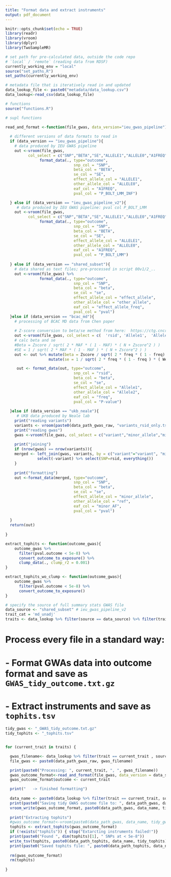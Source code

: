 ```yaml
---
title: "Format data and extract instruments"
output: pdf_document
---
```


```r
knitr::opts_chunk$set(echo = TRUE)
library(readr)
library(vroom)
library(dplyr)
library(TwoSampleMR)
```

```r
# set path for pre-calculated data, outside the code repo
# `local` / `remote` (reading data from RDSF)
currently_working_env = "local"
source("set_paths.R")
set_paths(currently_working_env)

# metadata file that is iteratively read in and updated
data_lookup_file <- paste0("metadata/data_lookup.csv")
data_lookup<-read_csv(data_lookup_file)

# functions
source("functions.R")
```


```r
# supl functions

read_and_format <-function(file_gwas, data_version="ieu_gwas_pipeline"){
  
  # different versions of data formats to read in
  if (data_version == "ieu_gwas_pipeline"){
    # data produced by IEU GWAS pipeline
    out <-vroom(file_gwas,
          col_select = c("SNP","BETA","SE","ALLELE1","ALLELE0","A1FREQ","P_BOLT_LMM_INF")) %>% 
               format_data(., type="outcome",
                              snp_col = "SNP",
                              beta_col = "BETA",
                              se_col = "SE",
                              effect_allele_col = "ALLELE1",
                              other_allele_col = "ALLELE0",
                              eaf_col = "A1FREQ",
                              pval_col = "P_BOLT_LMM_INF")

  } else if (data_version == "ieu_gwas_pipeline_v2"){
     # data produced by IEU GWAS pipeline: pval col P_BOLT_LMM
    out <-vroom(file_gwas,
          col_select = c("SNP","BETA","SE","ALLELE1","ALLELE0","A1FREQ","P_BOLT_LMM")) %>% 
               format_data(., type="outcome",
                              snp_col = "SNP",
                              beta_col = "BETA",
                              se_col = "SE",
                              effect_allele_col = "ALLELE1",
                              other_allele_col = "ALLELE0",
                              eaf_col = "A1FREQ",
                              pval_col = "P_BOLT_LMM")
    
  } else if (data_version == "shared_subset"){
    # data shared as text files; pre-processed in script 00v1/2_..
    out <-vroom(file_gwas) %>% 
               format_data(., type="outcome",
                              snp_col = "SNP",
                              beta_col = "beta",
                              se_col = "se",
                              effect_allele_col = "effect_allele",
                              other_allele_col = "other_allele",
                              eaf_col = "effect_allele_freq",
                              pval_col = "pval")
  }else if (data_version == "bcac_md"){
    # processing of BCAC MD data from Chen paper
    
    # Z-score conversion to beta/se method from here:  https://ctg.cncr.nl/documents/p1651/readme.txt
    out <-vroom(file_gwas, col_select = c(	'rsid',	'Allele1',	'Allele2'	,'freq' ,	'Zscore',"Weight",	'P-value') ) 
    # calc beta and se
    #Beta = Zscore / sqrt( 2 * MAF * ( 1 - MAF) * ( N + Zscore^2 ) )
    #SE = 1 / sqrt( 2 * MAF * ( 1 - MAF ) * ( N + Zscore^2 ) )
    out <- out %>% mutate(beta = Zscore / sqrt( 2 * freq * ( 1 - freq) * ( Weight + Zscore^2 ) )) %>% 
                   mutate(se = 1 / sqrt( 2 * freq * ( 1 - freq ) * ( Weight + Zscore^2 ) ))

     out <- format_data(out, type="outcome",
                              snp_col = "rsid",
                              beta_col = "beta",
                              se_col = "se",
                              effect_allele_col = "Allele1",
                              other_allele_col = "Allele2",
                              eaf_col = "freq",
                              pval_col = "P-value")
     
  }else if (data_version == "ukb_neale"){
     # UKB data produced by Neale lab
    print("reading variants")
    variants <- vroom(paste0(data_path_gwas_raw, "variants_rsid_only.tsv")) # this is a col subset of variants.tsv.bgz from Neale lab
    print("reading gwas")
    gwas <-vroom(file_gwas, col_select = c("variant","minor_allele","minor_AF","beta","se","pval"))
    
    print("joining")
    if (nrow(gwas) == nrow(variants)){
    merged <- left_join(gwas, variants, by = c("variant"="variant", "minor_allele"="alt")) %>% 
              select(-variant) %>% select(SNP=rsid, everything())
    }
    
    print("formatting")
    out <-format_data(merged, type="outcome",
                              snp_col = "SNP",
                              beta_col = "beta",
                              se_col = "se",
                              effect_allele_col = "minor_allele",
                              other_allele_col = "ref",
                              eaf_col = "minor_AF",
                              pval_col = "pval")
    
  } 
  return(out)
  
}

extract_tophits <- function(outcome_gwas){
    outcome_gwas %>%
      filter(pval.outcome < 5e-8) %>% 
      convert_outcome_to_exposure() %>% 
      clump_data(., clump_r2 = 0.001)
}

extract_tophits_wo_clump <- function(outcome_gwas){
    outcome_gwas %>%
      filter(pval.outcome < 5e-8) %>% 
      convert_outcome_to_exposure() 
}
```

```r
# specify the source of full summary stats GWAS file
data_source <- "shared_subset" # ieu_gwas_pipeline_v2
trait_cat = 'md_unadj'
traits <- data_lookup %>% filter(source == data_source) %>% filter(trait_category == trait_cat) %>%  pull(trait)
```

# Process every file in a standard way: 
# - Format GWAs data into outcome format and save as `GWAS_tidy_outcome.txt.gz`
# - Extract instruments and save as `tophits.tsv`

```r

tidy_gwas <- "_GWAS_tidy_outcome.txt.gz"
tidy_tophits <- "_tophits.tsv"


for (current_trait in traits) {

  gwas_filename<- data_lookup %>% filter(trait == current_trait , source == data_source, trait_category == trait_cat) %>% pull(original_file)
  file_gwas <- paste0(data_path_gwas_raw, gwas_filename)

  print(paste0("Processing: ", current_trait, ", ", gwas_filename))
  gwas_outcome_format<-read_and_format(file_gwas, data_version = data_source)
  gwas_outcome_format$outcome <- current_trait

  print("   -> finished formatting")
  
  data_name <- paste0(data_lookup %>% filter(trait == current_trait, source == data_source, trait_category == trait_cat) %>% pull(trait_file_name))
  print(paste0("Saving tidy GWAS outcome file to: ", data_path_gwas, data_name, tidy_gwas))
  vroom_write(gwas_outcome_format, paste0(data_path_gwas, data_name, tidy_gwas ))
  
  print("Extracting tophits")
  #gwas_outcome_format<-vroom(paste0(data_path_gwas, data_name, tidy_gwas )) # uncomment if need to run from here
  tophits <- extract_tophits(gwas_outcome_format)
  if (!exists("tophits")) { stop("Extarcting instruments failed!")}
  print(paste0("Found ", dim(tophits)[1], " SNPs at < 5e-8"))
  write_tsv(tophits, paste0(data_path_tophits, data_name, tidy_tophits))
  print(paste0("Saved tophits file: ", paste0(data_path_tophits, data_name, tidy_tophits)))
  
  rm(gwas_outcome_format)
  rm(tophits)
  
}                       
```

